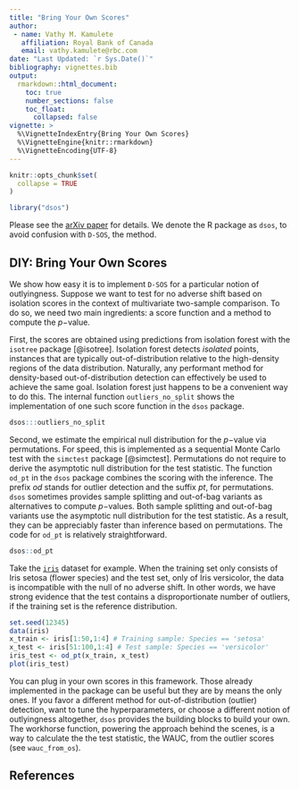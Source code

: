---
title: "Bring Your Own Scores"
author:
 - name: Vathy M. Kamulete
   affiliation: Royal Bank of Canada
   email: vathy.kamulete@rbc.com
date: "Last Updated: `r Sys.Date()`"
bibliography: vignettes.bib
output:
  rmarkdown::html_document:
    toc: true
    number_sections: false
    toc_float:
      collapsed: false
vignette: >
  %\VignetteIndexEntry{Bring Your Own Scores}
  %\VignetteEngine{knitr::rmarkdown}
  %\VignetteEncoding{UTF-8}
---

```{r setup, include = FALSE}
knitr::opts_chunk$set(
  collapse = TRUE
)

library("dsos")
```

Please see the
[arXiv paper](https://arxiv.org/abs/2107.02990) for details.
We denote the R package as `dsos`, to avoid confusion with `D-SOS`, the method.

## DIY: Bring Your Own Scores

We show how easy it is to implement `D-SOS` for a particular notion of
outlyingness. Suppose we want to test for no adverse shift based on isolation
scores in the context of multivariate two-sample comparison. To do so, we need
two main ingredients: a score function and a method to compute the $p-$value.

First, the scores are obtained using predictions from isolation forest with the
`isotree` package [@isotree]. Isolation forest detects _isolated_ points,
instances that are typically out-of-distribution relative to the high-density
regions of the data distribution. Naturally, any performant method for
density-based out-of-distribution detection can effectively be used to achieve
the same goal. Isolation forest just happens to be a convenient way to do this.
The internal function `outliers_no_split` shows the implementation of one such
score function in the `dsos` package.

```{r score-isolated-points, message=FALSE, warning=FALSE}
dsos:::outliers_no_split
```

Second, we estimate the empirical null distribution for the $p-$value via
permutations. For speed, this is implemented as a sequential Monte Carlo test
with the `simctest` package [@simctest]. Permutations do not
require to derive the asymptotic null distribution for the
test statistic. The function `od_pt` in the `dsos` package combines
the scoring with the inference. The prefix _od_ stands for outlier
detection and the suffix _pt_, for permutations. `dsos` sometimes provides
sample splitting and out-of-bag variants as alternatives to compute $p-$values.
Both sample splitting and out-of-bag variants use the asymptotic
null distribution for the test statistic. As a result, they can be
appreciably faster than inference based on permutations. The code for `od_pt` 
is relatively straightforward.

```{r dsos-permutation, message=FALSE, warning=FALSE}
dsos::od_pt
```

Take the [`iris`](https://en.wikipedia.org/wiki/Iris_flower_data_set) dataset
for example. When the training set only consists of Iris setosa (flower species)
and the test set, only of Iris versicolor, the data is incompatible with the null
of no adverse shift. In other words, we have strong evidence that the test
contains a disproportionate number of outliers, if the training set is the
reference distribution.

```{r iris-od}
set.seed(12345)
data(iris)
x_train <- iris[1:50,1:4] # Training sample: Species == 'setosa'
x_test <- iris[51:100,1:4] # Test sample: Species == 'versicolor'
iris_test <- od_pt(x_train, x_test)
plot(iris_test)
```

You can plug in your own scores in this framework. Those already implemented in
the package can be useful but they are by means the only ones. If you favor a
different method for out-of-distribution (outlier) detection, want to tune
the hyperparameters, or choose a different notion of outlyingness altogether,
`dsos` provides the building blocks to build your own. The workhorse function,
powering the approach behind the scenes, is a way to calculate the the test
statistic, the WAUC, from the outlier scores (see `wauc_from_os`).

## References
